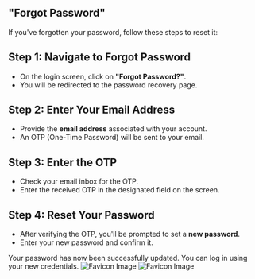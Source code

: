 ## "Forgot Password"

If you've forgotten your password, follow these steps to reset it:

## Step 1: Navigate to Forgot Password

- On the login screen, click on **"Forgot Password?"**.
- You will be redirected to the password recovery page.

## Step 2: Enter Your Email Address

- Provide the **email address** associated with your account.
- An OTP (One-Time Password) will be sent to your email.

## Step 3: Enter the OTP

- Check your email inbox for the OTP.
- Enter the received OTP in the designated field on the screen.

## Step 4: Reset Your Password

- After verifying the OTP, you'll be prompted to set a **new password**.
- Enter your new password and confirm it.

Your password has now been successfully updated. You can log in using your new credentials.
![Favicon Image](/images/forgotpassword/forgotpassword.png)
![Favicon Image](/images/forgotpassword/forgotpassword1.png)
